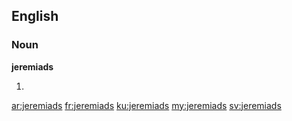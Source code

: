 ==English==

===Noun===
'''jeremiads'''

# {{plural of|jeremiad}}

[[ar:jeremiads]]
[[fr:jeremiads]]
[[ku:jeremiads]]
[[my:jeremiads]]
[[sv:jeremiads]]